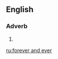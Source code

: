 ==English==

===Adverb===
{{head|en|adverb|head=[[forever]] [[and]] [[ever]]}}

# {{alternative spelling of|for ever and ever|lang=en}}

[[ru:forever and ever]]